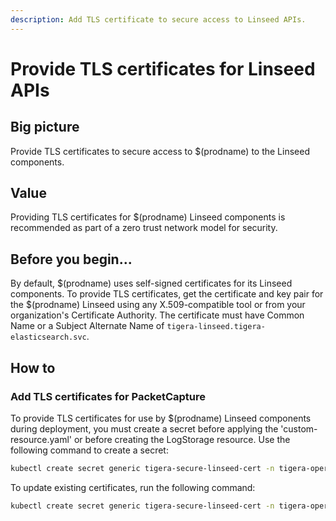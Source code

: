 ```yaml
---
description: Add TLS certificate to secure access to Linseed APIs.
---
```


# Provide TLS certificates for Linseed APIs

## Big picture

Provide TLS certificates to secure access to $(prodname) to the Linseed components.

## Value

Providing TLS certificates for $(prodname) Linseed components is recommended as part of a zero trust network model for security.

## Before you begin...

By default, $(prodname) uses self-signed certificates for its Linseed components. To provide TLS certificates,
get the certificate and key pair for the $(prodname) Linseed using any X.509-compatible tool or from your organization's
Certificate Authority. The certificate must have Common Name or a Subject Alternate Name of `tigera-linseed.tigera-elasticsearch.svc`.

## How to

### Add TLS certificates for PacketCapture

To provide TLS certificates for use by $(prodname) Linseed components during deployment, you must create a secret before applying the 'custom-resource.yaml' or before creating the LogStorage resource. Use the following command to create a secret:

```bash
kubectl create secret generic tigera-secure-linseed-cert -n tigera-operator --from-file=tls.crt=</path/to/certificate-file> --from-file=tls.key=</path/to/key-file>
```

To update existing certificates, run the following command:

```bash
kubectl create secret generic tigera-secure-linseed-cert -n tigera-operator --from-file=tls.crt=</path/to/certificate-file> --from-file=tls.key=</path/to/key-file> --dry-run -o yaml --save-config | kubectl replace -f -
```
